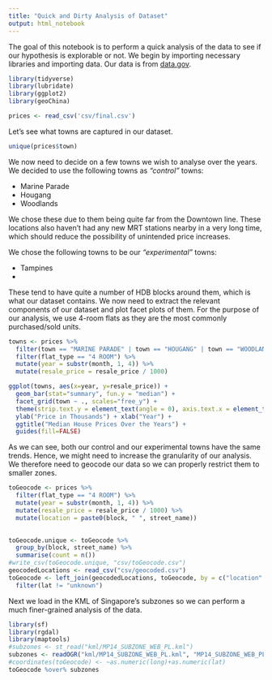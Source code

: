 ```yaml
---
title: "Quick and Dirty Analysis of Dataset"
output: html_notebook
---
```


The goal of this notebook is to perform a quick analysis of the data to see if our hypothesis is explorable or not. We begin by importing necessary libraries and importing data. Our data is from [data.gov](https://data.gov.sg/dataset/resale-flat-prices).

```r
library(tidyverse)
library(lubridate)
library(ggplot2)
library(geoChina)

prices <- read_csv('csv/final.csv')
```

Let's see what towns are captured in our dataset.
```r
unique(prices$town)
```

We now need to decide on a few towns we wish to analyse over the years. We decided to use the following towns as *"control"* towns:

* Marine Parade
* Hougang
* Woodlands

We chose these due to them being quite far from the Downtown line. These locations also haven't had any new MRT stations nearby in a very long time, which should reduce the possibility of unintended price increases.

We chose the following towns to be our *"experimental"* towns:

* Tampines
* 

These tend to have quite a number of HDB blocks around them, which is what our dataset contains. We now need to extract the relevant components of our dataset and plot facet plots of them. For the purpose of our analysis, we use 4-room flats as they are the most commonly purchased/sold units.

```r
towns <- prices %>%
  filter(town == "MARINE PARADE" | town == "HOUGANG" | town == "WOODLANDS" | town == "TAMPINES") %>%
  filter(flat_type == "4 ROOM") %>%
  mutate(year = substr(month, 1, 4)) %>%
  mutate(resale_price = resale_price / 1000)

ggplot(towns, aes(x=year, y=resale_price)) +
  geom_bar(stat="summary", fun.y = "median") +
  facet_grid(town ~ ., scales="free_y") +
  theme(strip.text.y = element_text(angle = 0), axis.text.x = element_text(angle = 60, hjust = 1)) +
  ylab("Price in Thousands") + xlab("Year") + 
  ggtitle("Median House Prices Over the Years") +
  guides(fill=FALSE)
```

As we can see, both our control and our experimental towns have the same trends. Hence, we might need to increase the granularity of our analysis. We therefore need to geocode our data so we can properly restrict them to smaller zones.

```r
toGeocode <- prices %>%
  filter(flat_type == "4 ROOM") %>%
  mutate(year = substr(month, 1, 4)) %>%
  mutate(resale_price = resale_price / 1000) %>%
  mutate(location = paste0(block, " ", street_name))
  

toGeocode.unique <- toGeocode %>%
  group_by(block, street_name) %>%
  summarise(count = n())
#write_csv(toGeocode.unique, "csv/toGeocode.csv")
geocodedLocations <- read_csv("csv/geocoded.csv")
toGeocode <- left_join(geocodedLocations, toGeocode, by = c("location" = "location")) %>%
  filter(lat != "unknown")
```

Next we load in the KML of Singapore's subzones so we can perform a much finer-grained analysis of the data.

```r
library(sf)
library(rgdal)
library(maptools)
#subzones <- st_read("kml/MP14_SUBZONE_WEB_PL.kml")
subzones <- readOGR("kml/MP14_SUBZONE_WEB_PL.kml", "MP14_SUBZONE_WEB_PL")
#coordinates(toGeocode) <- ~as.numeric(long)+as.numeric(lat)
toGeocode %over% subzones
```

